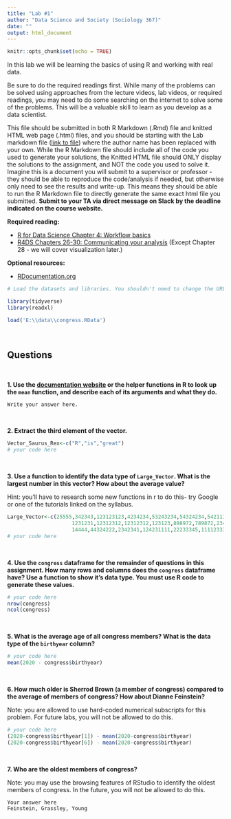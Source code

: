 ```yaml
---
title: "Lab #1"
author: "Data Science and Society (Sociology 367)"
date: ""
output: html_document
---
```


```r
knitr::opts_chunk$set(echo = TRUE)
```

In this lab we will be learning the basics of using R and working with real data.

Be sure to do the required readings first. While many of the problems can be solved using approaches from the lecture videos, lab videos, or required readings, you may need to do some searching on the internet to solve some of the problems. This will be a valuable skill to learn as you develop as a data scientist.

This file should be submitted in both R Markdown (.Rmd) file and knitted HTML web page (.html) files, and you should be starting with the Lab markdown file ([link to file](/assignments/Lab_1.Rmd)) where the author name has been replaced with your own. While the R Markdown file should include all of the code you used to generate your solutions, the Knitted HTML file should ONLY display the solutions to the assignment, and NOT the code you used to solve it. Imagine this is a document you will submit to a supervisor or professor - they should be able to reproduce the code/analysis if needed, but otherwise only need to see the results and write-up. This means they should be able to run the R Markdown file to directly generate the same exact html file you submitted. **Submit to your TA via direct message on Slack by the deadline indicated on the course website.**



**Required reading:** 

* [R for Data Science Chapter 4: Workflow basics](https://r4ds.had.co.nz/workflow-basics.html)
* [R4DS Chapters 26-30: Communicating your analysis](https://r4ds.had.co.nz/communicate-intro.html) (Except Chapter 28 - we will cover visualization later.)


**Optional resources:**

* [RDocumentation.org]([documentation website](https://www.rdocumentation.org/))



```r
# Load the datasets and libraries. You shouldn't need to change the URL in the `load` function.

library(tidyverse)
library(readxl)

load('E:\\data\\congress.RData')
```
<br/>


## Questions

<br>



**1. Use the [documentation website](https://www.rdocumentation.org/) or the helper functions in R to look up the `mean` function, and describe each of its arguments and what they do.**
```
Write your answer here.
```
<br>


**2. Extract the third element of the vector.**
```r
Vector_Saurus_Rex<-c("R","is","great")
# your code here
```
<br>

**3. Use a function to identify the data type of `Large_Vector`. What is the largest number in this vector? How about the average value?**

Hint: you'll have to research some new functions in r to do this- try Google or one of the tutorials linked on the syllabus.
```r
Large_Vector<-c(25555,342343,123123123,4234234,53243234,54324234,5421111,12312312,111231,
                     1231231,12312312,12312312,123123,898972,789872,2343,23423423,2343221,23423,
                     14444,44324222,2342341,124231111,22233345,1111233333,1231231,1231231)
# your code here
```
<br>


**4. Use the `congress` dataframe for the remainder of questions in this assignment. How many rows and columns does the `congress` dataframe have? Use a function to show it's data type. You must use R code to generate these values.**

```r
# your code here
nrow(congress)
ncol(congress)
```
<br>


**5. What is the average age of all congress members? What is the data type of the `birthyear` column?**

```r
# your code here
mean(2020 - congress$birthyear)
```
<br>


**6. How much older is Sherrod Brown (a member of congress) compared to the average of members of congress? How about Dianne Feinstein?**

Note: you are allowed to use hard-coded numerical subscripts for this problem. For future labs, you will not be allowed to do this.

```r
# your code here
(2020-congress$birthyear[1]) - mean(2020-congress$birthyear)
(2020-congress$birthyear[6]) - mean(2020-congress$birthyear)
```
<br>

**7. Who are the oldest members of congress?**

Note: you may use the browsing features of RStudio to identify the oldest members of congress. In the future, you will not be allowed to do this.
```
Your answer here
Feinstein, Grassley, Young
```
<br>
